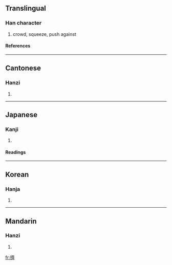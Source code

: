 {{see|挤}}

==Translingual==
===Han character===
{{Han char|rn=64|rad=手|as=14|sn=17|four=5002<sub>3</sub>|canj=手卜X (QYX)}}
# crowd, squeeze, push against
====References====
{{Han ref|kx=0459.230|dkj=12848|dj=0808.160|hdz=31976.010|uh=64E0|ud=25824|bh=C0BD|bd=49341}}

----
==Cantonese==
===Hanzi===
{{yue-hanzi|jyut=|y=jai1}}
# {{defn|Cantonese}}

----
==Japanese==
===Kanji===
{{ja-kanji|grade=|rs=手14}}
# {{defn|Japanese}} 
====Readings====
{{ja-readings|on=[[せい]] (sei), [[さい]] (sai)|kun=[[おす]] (osu)}}

----
==Korean==
===Hanja===
{{ko-hanja|hangeul=제|eumhun=|rv=je|mr=che|y=cey}}
# {{defn|Korean}}

----
==Mandarin==
===Hanzi===
{{cmn-hanzi|sim=挤|pin=[[jǐ]] (ji3)|wg=chi<sup>3</sup>}}
# {{defn|Mandarin}}

[[fr:擠]]